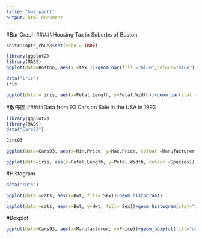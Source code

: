 ```yaml
---
title: "hw2_part1"
output: html_document
---
```


#Bar Graph
#####Housing Tax in Suburbs of Boston
```r
knitr::opts_chunk$set(echo = TRUE)

library(ggplot2)
library(MASS)
ggplot(data=Boston, aes(x =tax ))+geom_bar(fill ="blue",colour="blue")

```

```r

data("iris")
iris

ggplot(data = iris, aes(x=Petal.Length, y=Petal.Width))+geom_bar(stat = "identity", fill="purple")

```

#散佈圖
#####Data from 93 Cars on Sale in the USA in 1993

```r

library(ggplot2)
library(MASS)
data("Cars93")

Cars93

ggplot(data=Cars93, aes(x=Min.Price, y=Max.Price, colour =Manufacturer))+geom_point()

```
```r

ggplot(data=iris, aes(x=Petal.Length, y=Petal.Width, colour =Species))+geom_point()

```

#Histogram

```r


data("cats")

ggplot(data =cats, aes(x=Bwt, fill= Sex))+geom_histogram()

```
```r
ggplot(data =cats, aes(x=Bwt, y=Hwt, fill= Sex))+geom_histogram(stat="identity")

```

#Boxplot

```r


ggplot(data=Cars93, aes(x=Manufacturer, y=Price))+geom_boxplot(fill="orange", colour="gray")

```